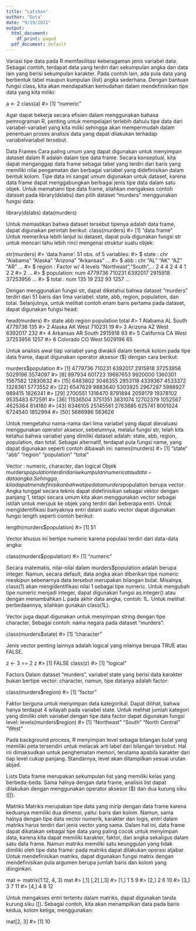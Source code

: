 ---
title: "Latihan"
author: "Duta"
date: "9/19/2021"
output:
  html_document:
    df_print: paged
  pdf_document: default
---

Variasi tipe data pada R memfasilitasi keberagaman jenis variabel data. Sebagai contoh, terdapat data yang terdiri dari sekumpulan angka dan data lain yang berisi sekumpulan karakter. Pada contoh lain, ada pula data yang berbentuk tabel maupun kumpulan (list) angka sederhana. Dengan bantuan fungsi class, kita akan mendapatkan kemudahan dalam mendefinisikan tipe data yang kita miliki: 

  a <- 2 class(a) 
 #> [1] "numeric" 
 
Agar dapat bekerja secara efisien dalam menggunakan bahasa pemrograman R, penting untuk mempelajari terlebih dahulu tipe data dari variabel-variabel yang kita miliki sehingga akan mempermudah dalam penentuan proses analisis data yang dapat dilakukan terhadap variabelvariabel tersebut. 
 
Data Frames 
Cara paling umum yang dapat digunakan untuk menyimpan dataset dalam R adalah dalam tipe data frame. Secara konseptual, kita dapat menganggap data frame sebagai tabel yang terdiri dari baris yang memiliki nilai pengamatan dan berbagai variabel yang didefinisikan dalam bentuk kolom. Tipe data ini sangat umum digunakan untuk dataset, karena data frame dapat menggabungkan berbagai jenis tipe data dalam satu objek. Untuk memahami tipe data frame, silahkan mengakses contoh dataset pada library(dslabs) dan pilih dataset “murders” menggunakan fungsi data: 
 
 
 library(dslabs) 
data(murders) 
 
 
Untuk memastikan bahwa dataset tersebut tipenya adalah data frame, dapat digunakan perintah berikut: 
  class(murders) #> [1] "data.frame"  
Untuk memeriksa lebih lanjut isi dataset, dapat pula digunakan fungsi str untuk mencari tahu lebih rinci mengenai struktur suatu objek: 
 
 
 str(murders) 
 #> 'data.frame': 51 obs. of 5 variables: 
 #> $ state : chr "Alabama" "Alaska" "Arizona" "Arkansas" ... 
 #> $ abb : chr "AL" "AK" "AZ" "AR" ... 
 #> $ region : Factor w/ 4 levels "Northeast","South",..: 2 4 4 2 4 4 1 2 2  #> 2 ... 
 #> $ population: num 4779736 710231 6392017 2915918 37253956 ...  #> $ total : num 135 19 232 93 1257 ... 
 
Dengan menggunakan fungsi str, dapat diketahui bahwa dataset “murders” terdiri dari 51 baris dan lima variabel: state, abb, region, population, dan total. Selanjutnya, untuk melihat contoh enam baris pertama pada dataset, dapat digunakan fungsi head: 

 
 head(murders) #> state abb region population total 
 #> 1 Alabama AL South 4779736 135 
 #> 2 Alaska AK West 710231 19 
 #> 3 Arizona AZ West 6392017 232 
 #> 4 Arkansas AR South 2915918 93 
 #> 5 California CA West 37253956 1257 
 #> 6 Colorado CO West 5029196 65 
 
 
Untuk analisis awal tiap variabel yang diwakili dalam bentuk kolom pada tipe data frame, dapat digunakan operator aksesor ($) dengan cara berikut: 
 
 
 murders$population 
 #> [1] 4779736 710231 6392017 2915918 37253956 5029196 3574097 
 #> [8] 897934 601723 19687653 9920000 1360301 1567582 12830632 
 #> [15] 6483802 3046355 2853118 4339367 4533372 1328361 5773552 #> [22] 6547629 9883640 5303925 2967297 5988927 989415 1826341 
 #> [29] 2700551 1316470 8791894 2059179 19378102 9535483 672591 
 #> [36] 11536504 3751351 3831074 12702379 1052567 4625364 814180 
 #> [43] 6346105 25145561 2763885 625741 8001024 6724540 1852994 
 #> [50] 5686986 563626 
 
Untuk mengetahui nama-nama dari lima variabel yang dapat dievaluasi menggunakan operator aksesor, sebelumnya, melalui fungsi str, telah kita ketahui bahwa variabel yang dimiliki dataset adalah: state, abb, region, population, dan total. Sebagai alternatif, terdapat pula fungsi name, yang dapat digunakan seperti contoh dibawah ini: 
names(murders) 
 #> [1] "state" "abb" "region" "population" "total" 
 
 
Vector : numeric, character, dan logical 
Objek murders$population terdiri dari sekumpulan numeric atau data-data angka. Sehingga, kita dapat mendefinisikan bahwa tipe data murders$population berupa vector. Angka tunggal secara teknis dapat didefinisikan sebagai vektor dengan panjang 1, tetapi secara umum kita akan  menggunakan vector sebagai istilah untuk merujuk ke objek yang terdiri dari beberapa entri. Untuk mengidentifikasi banyaknya entri dalam suatu vector dapat digunakan fungsi length seperti contoh berikut: 
 
 
 length(murders$population) 
 #> [1] 51 
 
 
Vector khusus ini bertipe numeric karena populasi terdiri dari data-data angka: 
 
 
 class(murders$population)  #> [1] "numeric" 
 
 
Secara matematis, nilai-nilai dalam murders$population adalah berupa integer. Namun, secara default, data angka akan diberikan tipe numeric meskipun sebenarnya data tersebut merupakan bilangan bulat. Misalnya, class(1) akan mengidentifikasi nilai 1 sebagai tipe numeric. Untuk mengubah tipe numeric menjadi integer, dapat digunakan fungsi as.integer() atau dengan menambahkan L pada akhir data angka, contoh: 1L. Untuk melihat perbedaannya, silahkan gunakan class(1L).  

 
Vector juga dapat digunakan untuk menyimpan string dengan tipe character, Sebagai contoh: nama negara pada dataset “murders”: 

  class(murders$state) #> [1] "character"  
 
Jenis vector penting lainnya adalah logical yang nilainya berupa TRUE atau FALSE. 
 
 
 z <- 3 == 2  z 
 #> [1] FALSE class(z) 
 #> [1] "logical" 
 
 
Factors 
Dalam dataset “murders”, variabel state yang berisi data karakter bukan bertipe vector: character, namun, tipe datanya adalah factor: 
 
 
 class(murders$region)  #> [1] "factor" 
 
 
Faktor berguna untuk menyimpan data kategorikal. Dapat dilihat, bahwa hanya terdapat 4 wilayah pada variabel state. Untuk melihat jumlah kategori yang dimiliki oleh variabel dengan tipe data factor dapat digunakan fungsi level: 
 levels(murders$region) 
 #> [1] "Northeast" "South" "North Central" "West" 
 
 
Pada background process, R menyimpan level sebagai bilangan bulat yang memiliki peta tersendiri untuk melacak arti label dari bilangan tersebut. Hal ini dimaksudkan untuk penghematan memori, terutama apabila karakter dari tiap level cukup panjang. Standarnya, level akan ditampilkan sesuai urutan abjad. 
 

 
Lists 
Data frame merupakan sekumpulan list yang memiliki kelas yang berbeda-beda. Sama halnya dengan data frame, analisis list dapat dilakukan dengan menggunakan operator aksesor ($) dan dua kurung siku ([[). 
 
 
Matriks 
Matriks merupakan tipe data yang mirip dengan data frame karena keduanya memiliki dua dimensi, yaitu: baris dan kolom. Namun, sama halnya dengan tipe data vector numerik, karakter dan logis, entri dalam matriks harus terdiri dari jenis vector yang sama. Dalam hal ini, data frame dapat dikatakan sebagai tipe data yang paling cocok untuk menyimpan data, karena kita dapat memiliki karakter, faktor, dan angka sekaligus dalam satu data frame. Namun matriks memiliki satu keunggulan yang tidak dimiliki oleh tipe data frame: pada matriks dapat dilakukan operasi aljabar.  
Untuk mendefinisikan matriks, dapat digunakan fungsi matrix dengan mendefinisikan pula argumen berupa jumlah baris dan kolom yang diinginkan. 
 
 
 mat <- matrix(1:12, 4, 3) mat 
 #>     [,1] [,2] [,3] 
 #> [1,]   1    5    9  #> [2,]   2    6   10 
 #> [3,]   3    7   11 
 #> [4,]   4    8   12 
 
Untuk mengakses entri tertentu dalam matriks, dapat digunakan tanda kurung siku ([). Sebagai contoh, kita akan menampilkan data pada baris kedua, kolom ketiga, menggunakan:


 mat[2, 3]  #> [1] 10 



